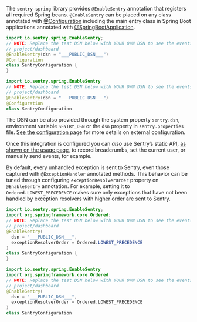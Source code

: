 The `sentry-spring` library provides `@EnableSentry` annotation that registers all required Spring beans. `@EnableSentry` can be placed on any class annotated with [@Configuration](https://docs.spring.io/spring-framework/docs/current/javadoc-api/org/springframework/context/annotation/Configuration.html) including the main entry class in Spring Boot applications annotated with [@SpringBootApplication](https://docs.spring.io/spring-boot/docs/current/api/org/springframework/boot/autoconfigure/SpringBootApplication.html).

```java {tabTitle:"Java"}
import io.sentry.spring.EnableSentry;
// NOTE: Replace the test DSN below with YOUR OWN DSN to see the events from this app in your Sentry
// project/dashboard
@EnableSentry(dsn = "___PUBLIC_DSN___")
@Configuration
class SentryConfiguration {
}
```

```kotlin {tabTitle:"Kotlin"}
import io.sentry.spring.EnableSentry
// NOTE: Replace the test DSN below with YOUR OWN DSN to see the events from this app in your Sentry
// project/dashboard
@EnableSentry(dsn = "___PUBLIC_DSN___")
@Configuration
class SentryConfiguration
```

The DSN can be also provided through the system property `sentry.dsn`, environment variable `SENTRY_DSN` or the `dsn` property in `sentry.properties` file. [See the configuration page](/platforms/java/configuration/) for more details on external configuration.

Once this integration is configured you can _also_ use Sentry’s static API, [as shown on the usage page](usage/), to record breadcrumbs, set the current user, or manually send events, for example.

By default, every unhandled exception is sent to Sentry, even those captured with `@ExceptionHandler` annotated methods. This behavior can be tuned through configuring `exceptionResolverOrder` property on `@EnableSentry` annotation. For example, setting it to `Ordered.LOWEST_PRECEDENCE` makes sure only exceptions that have not been handled by exception resolvers with higher order are sent to Sentry.

```java {tabTitle:"Java"}
import io.sentry.spring.EnableSentry;
import org.springframework.core.Ordered;
// NOTE: Replace the test DSN below with YOUR OWN DSN to see the events from this app in your Sentry
// project/dashboard
@EnableSentry(
  dsn = "___PUBLIC_DSN___",
  exceptionResolverOrder = Ordered.LOWEST_PRECEDENCE
)
class SentryConfiguration {
}
```

```kotlin {tabTitle:"Kotlin"}
import io.sentry.spring.EnableSentry
import org.springframework.core.Ordered
// NOTE: Replace the test DSN below with YOUR OWN DSN to see the events from this app in your Sentry
// project/dashboard
@EnableSentry(
  dsn = "___PUBLIC_DSN___",
  exceptionResolverOrder = Ordered.LOWEST_PRECEDENCE
)
class SentryConfiguration
```
